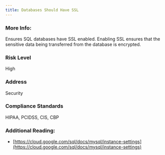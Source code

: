 ```yaml
---
title: Databases Should Have SSL
---
```


### More Info:

Ensures SQL databases have SSL enabled. Enabling SSL ensures that the sensitive data being transferred from the database is encrypted.

### Risk Level

High

### Address

Security

### Compliance Standards

HIPAA, PCIDSS, CIS, CBP

### Additional Reading:

- [https://cloud.google.com/sql/docs/mysql/instance-settings](https://cloud.google.com/sql/docs/mysql/instance-settings)
